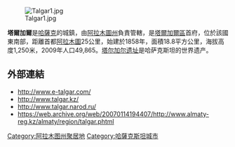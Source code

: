 [[Image:Talgar1.jpg|right]]

'''塔爾加爾'''是[[哈薩克|哈薩克]]的城鎮，由[[阿拉木圖州|阿拉木圖州]]負責管轄，是[[塔爾加爾區|塔爾加爾區]]首府，位於該國東南部，距離首都[[阿拉木圖|阿拉木圖]]25公里，始建於1858年，面積18.8平方公里，海拔高度1,250米，2009年人口49,865。[[塔尔加尔遗址|塔尔加尔遗址]]是哈萨克斯坦的世界遗产。

==外部連結==
*http://www.e-talgar.com/ {{Wayback|url=http://www.e-talgar.com/ |date=20201201210906 }}
*http://www.talgar.kz/ {{Wayback|url=http://www.talgar.kz/ |date=20201205135531 }}
*http://www.talgar.narod.ru/ {{Wayback|url=http://www.talgar.narod.ru/ |date=20201030041625 }}
*https://web.archive.org/web/20070114194407/http://www.almaty-reg.kz/almaty/region/talgar.phtml
{{阿拉木图州}}
{{Authority control}}
{{Kazakhstan-geo-stub}}

{{DEFAULTSORT:Talgar1}}
[[Category:阿拉木图州聚居地|Category:阿拉木图州聚居地]]
[[Category:哈薩克斯坦城市|Category:哈薩克斯坦城市]]